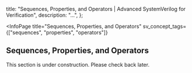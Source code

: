 
  title: "Sequences, Properties, and Operators | Advanced SystemVerilog for Verification",
  description: "...",
};

<InfoPage
  title="Sequences, Properties, and Operators"
  sv_concept_tags={["sequences", "properties", "operators"]}
>

  ## Sequences, Properties, and Operators

  This section is under construction. Please check back later.

</InfoPage>